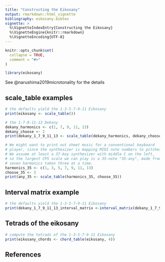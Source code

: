 ```yaml
---
title: "Constructing the Eikosany"
output: rmarkdown::html_vignette
bibliography: eikosany.bibtex
vignette: >
  %\VignetteIndexEntry{Constructing the Eikosany}
  %\VignetteEngine{knitr::rmarkdown}
  %\VignetteEncoding{UTF-8}
---
```


```r
knitr::opts_chunk$set(
  collapse = TRUE,
  comment = "#>"
)
```

```r
library(eikosany)
```

See @narushima2019microtonality for the details

## scale_table examples
```r

# the defaults yield the 1-3-5-7-9-11 Eikosany
print(eikosany <- scale_table())

# the 1-7-9-11-13 Dekany
dekany_harmonics <- c(1, 7, 9, 11, 13)
dekany_choose <- 2
print(dekany_1_7_9_11_13 <- scale_table(dekany_harmonics, dekany_choose))

# We might want to print out sheet music for a conventional keyboard
# player, since the synthesizer is mapping MIDI note numbers to pitches.
# We assume at least a 37-key synthesizer with middle C on the left,
# so the largest CPS scale we can play is a 35-note "35-any", made from
# seven harmonics taken three at a time.
harmonics_35 <- c(1, 3, 5, 7, 9, 11, 13)
choose_35 <- 3
print(any_35 <- scale_table(harmonics_35, choose_35))
```

## Interval matrix example
```r

# the defaults yield the 1-3-5-7-9-11 Eikosany
print(dekany_1_7_9_11_13_interval_matrix <-interval_matrix(dekany_1_7_9_11_13))

```

## Tetrads of the eikosany
```r

# compute the tetrads of the 1-3-5-7-9-11 Eikosany
print(eikosany_chords <- chord_table(eikosany, 4))

```


## References
